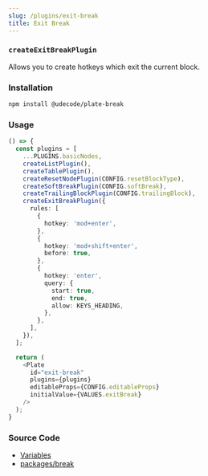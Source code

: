 ```yaml
---
slug: /plugins/exit-break
title: Exit Break
---
```


### `createExitBreakPlugin`

Allows you to create hotkeys which exit the current block.

### Installation

```bash npm2yarn
npm install @udecode/plate-break
```

### Usage

```ts live
() => {
  const plugins = [
    ...PLUGINS.basicNodes,
    createListPlugin(),
    createTablePlugin(),
    createResetNodePlugin(CONFIG.resetBlockType),
    createSoftBreakPlugin(CONFIG.softBreak),
    createTrailingBlockPlugin(CONFIG.trailingBlock),
    createExitBreakPlugin({
      rules: [
        {
          hotkey: 'mod+enter',
        },
        {
          hotkey: 'mod+shift+enter',
          before: true,
        },
        {
          hotkey: 'enter',
          query: {
            start: true,
            end: true,
            allow: KEYS_HEADING,
          },
        },
      ],
    }),
  ];

  return (
    <Plate
      id="exit-break"
      plugins={plugins}
      editableProps={CONFIG.editableProps}
      initialValue={VALUES.exitBreak}
    />
  );
}
```

### Source Code

- [Variables](https://github.com/udecode/plate/blob/main/docs/src/live/live.tsx)
- [packages/break](https://github.com/udecode/plate/tree/main/packages/break/src)
